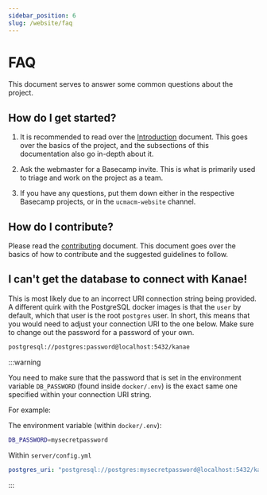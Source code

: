 ```yaml
---
sidebar_position: 6
slug: /website/faq
---
```


# FAQ

This document serves to answer some common questions about the project.

## How do I get started?

1. It is recommended to read over the [Introduction](./intro) document. This goes over the basics of the project,
and the subsections of this documentation also go in-depth about it.

2. Ask the webmaster for a Basecamp invite. This is what is primarily used to triage and work on the project as a team.

3. If you have any questions, put them down either in the respective Basecamp projects, or in the `ucmacm-website` channel.

## How do I contribute?

Please read the [contributing](./contributing) document.
This document goes over the basics of how to contribute
and the suggested guidelines to follow.

## I can't get the database to connect with Kanae!

This is most likely due to an incorrect URI connection string being provided.
A different quirk with the PostgreSQL docker images is that the `user` by default, which that user is the root `postgres` user.
In short, this means that you would need to adjust your connection URI to the one below. Make sure to change out the password for a password of your own.

```bash
postgresql://postgres:password@localhost:5432/kanae
```

:::warning

You need to make sure that the password that is set in the environment variable `DB_PASSWORD` (found inside `docker/.env`) is the exact same one specified
within your connection URI string.

For example:

The environment variable (within `docker/.env`):

```bash
DB_PASSWORD=mysecretpassword
```

Within `server/config.yml`

```yaml
postgres_uri: "postgresql://postgres:mysecretpassword@localhost:5432/kanae"
```

:::
